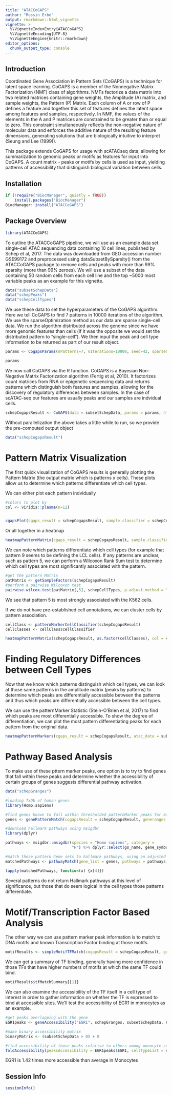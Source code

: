```yaml
---
title: "ATACCoGAPS"
author: "Rossin Erbe"
output: rmarkdown::html_vignette
vignette: >
  %\VignetteIndexEntry{ATACCoGAPS}
  %\VignetteEncoding{UTF-8}
  %\VignetteEngine{knitr::rmarkdown}
editor_options: 
  chunk_output_type: console
---
```


## Introduction
Coordinated Gene Association in Pattern Sets (CoGAPS) is a technique for latent space learning. CoGAPS is a member of the Nonnegative Matrix Factorization (NMF) class of algorithms. NMFs factorize a data matrix into two related matrices containing gene weights, the Amplitude (A) matrix, and sample weights, the Pattern (P) Matrix. Each column of A or row of P defines a feature and together this set of features defines the latent space among features and samples, respectively. In NMF, the values of the elements in the A and P matrices are constrained to be greater than or equal to zero. This constraint simultaneously reflects the non-negative nature of molecular data and enforces the additive nature of the resulting feature dimensions, generating solutions that are biologically intuitive to interpret (Seung and Lee (1999)).

This package extends CoGAPS for usage with scATACseq data, allowing for summarization to genomic peaks or motifs as features for input into CoGAPS. A count matrix - peaks or motifs by cells is used as input, yielding patterns of accessibility that distinguish biological variation between cells.


## Installation
```r
if (!require("BiocManager", quietly = TRUE))
    install.packages("BiocManager")
BiocManager::install("ATACCoGAPS")
```

## Package Overview
```r
library(ATACCoGAPS)
```


To outline the ATACCoGAPS pipeline, we will use as an example data set single-cell ATAC sequencing data containing 10 cell lines, published by Schep et al, 2017. The data was downloaded from GEO accession number GSE99172 and preprocessed using dataSubsetBySparsity() from the ATACCoGAPS package to remove cells and peaks with more than 99% sparsity (more than 99% zeroes). We will use a subset of the data containing 50 random cells from each cell line and the top ~5000 most variable peaks as an example for this vignette.

```r
data("subsetSchepData")
data("schepPeaks")
data("schepCellTypes")
```


We use these data to set the hyperparameters of the CoGAPS algorithm. Here we tell CoGAPS to find 7 patterns in 10000 iterations of the algorithm. We use the sparseOptimization method as our data are sparse single-cell data. We run the algorithm distributed across the genome since we have more genomic features than cells (if it was the opposite we would set the distributed pattern to "single-cell"). We then input the peak and cell type information to be returned as part of our result object. 
```r
params <- CogapsParams(nPatterns=7, nIterations=10000, seed=42, sparseOptimization=TRUE, distributed="genome-wide", geneNames=schepPeaks, sampleNames=as.character(schepCellTypes))

params
```


We now call CoGAPS via the R function. CoGAPS is a Bayesian Non-Negative Matrix Factorization algorithm (Fertig et al, 2010). It factorizes count matrices from RNA or epigenetic sequencing data and returns patterns which distinguish both features and samples, allowing for the discovery of regulatory differences between samples. In the case of scATAC-seq our features are usually peaks and our samples are indvidual cells.

```r
schepCogapsResult <- CoGAPS(data = subsetSchepData, params = params, nThreads = 1)
```

Without parallelization the above takes a little while to run, so we provide the pre-computed output object
```r
data("schepCogapsResult")
```

# Pattern Matrix Visualization

The first quick visualization of CoGAPS results is generally plotting the Pattern Matrix (the output matrix which is patterns x cells). These plots allow us to determine which patterns differentiate which cell types.

We can either plot each pattern indvidually
```r
#colors to plot by
col <- viridis::plasma(n=12)


cgapsPlot(cgaps_result = schepCogapsResult, sample.classifier = schepCellTypes, cols = col, ylab = "Pattern Weight")
```

Or all together in a heatmap
```r
heatmapPatternMatrix(cgaps_result = schepCogapsResult, sample.classifier = schepCellTypes, cellCols = col, col = viridis::magma(n=9))
```

We can note which patterns differentiate which cell types (for example that pattern 9 seems to be defining the LCL cells). If any patterns are unclear, such as pattern 5, we can perform a Wilcoxon Rank Sum test to determine which cell types are most significantly associated with the pattern.
```r
#get the pattern Matrix
patMatrix <- getSampleFactors(schepCogapsResult)
#perform a pairwise Wilcoxon test
pairwise.wilcox.test(patMatrix[,5], schepCellTypes, p.adjust.method = "BH")
```
We see that pattern 5 is most strongly associated with the K562 cells.


If we do not have pre-established cell annotations, we can cluster cells by pattern association.
```r
cellClass <- patternMarkerCellClassifier(schepCogapsResult)
cellClasses <- cellClass$cellClassifier

heatmapPatternMatrix(schepCogapsResult, as.factor(cellClasses), col = viridis::magma(n=9))
```


# Finding Regulatory Differences between Cell Types

Now that we know which patterns distinguish which cell types, we can look at those same patterns in the amplitude matrix (peaks by patterns) to determine which peaks are differentially accessible between the patterns and thus which peaks are differentially accessible between the cell types.

We can use the patternMarker Statistic (Stein-O'Brien et al, 2017) to find which peaks are most differentially accessible. To show the degree of differentiation, we can plot the most pattern differentiating peaks for each pattern from the original data.
```r
heatmapPatternMarkers(cgaps_result = schepCogapsResult, atac_data = subsetSchepData, celltypes = schepCellTypes, numregions = 5, colColors = col, col = viridis::plasma(n = 2))
```



# Pathway Based Analysis

To make use of these pttern marker peaks, one option is to try to find genes that fall within these peaks and determine whether the accessibility of certain groups of genes suggests differential pathway activation. 
```r
data("schepGranges")

#loading TxDb of human genes
library(Homo.sapiens)

#find genes known to fall within thresholded patternMarker peaks for each pattern
genes <- genePatternMatch(cogapsResult = schepCogapsResult, generanges = schepGranges, genome = Homo.sapiens)

#download hallmark pathways using msigdbr
library(dplyr)
```

```r
pathways <- msigdbr::msigdbr(species = "Homo sapiens", category =
                             "H") %>% dplyr::select(gs_name, gene_symbol) %>% as.data.frame()

#match these pattern Gene sets to hallmark pathways, using an adjusted p-value threshold of 0.001.
matchedPathways <- pathwayMatch(gene_list = genes, pathways = pathways, p_threshold = 0.001)

lapply(matchedPathways, function(x) {x[4]})
```
Several patterns do not return Hallmark pathways at this level of significance, but those that do seem logical in the cell types those patterns differentiate. 



# Motif/Transcription Factor Based Analysis

The other way we can use pattern marker peak information is to match to DNA motifs and known Transcription Factor binding at those motifs.
```r
motifResults <- simpleMotifTFMatch(cogapsResult = schepCogapsResult, generanges = schepGranges, organism = "Homo sapiens", genome = "hg19", motifsPerRegion = 1)

```

We can get a summary of TF binding, generally having more confidence in those TFs that have higher numbers of motifs at which the same TF could bind.
```r
motifResults$tfMatchSummary[[1]]
```


We can also examine the accessibility of the TF itself in a cell type of interest in order to gather information on whether the TF is expressed to bind at accessible sites. We'll test the accessibility of EGR1 in monocytes as an example.
```r
#get peaks overlapping with the gene
EGR1peaks <- geneAccessibility("EGR1", schepGranges, subsetSchepData, Homo.sapiens)

#make binary accessibility matrix
binaryMatrix <- (subsetSchepData > 0) + 0

#find accessibility of those peaks relative to others among monocyte cells
foldAccessibility(peaksAccessibility = EGR1peaks$EGR1, cellTypeList = schepCellTypes, cellType = "Monocyte", binaryMatrix = binaryMatrix)
```
EGR1 is 1.42 times more accessible than average in Monocytes


## Session Info

```r
sessionInfo()
```













